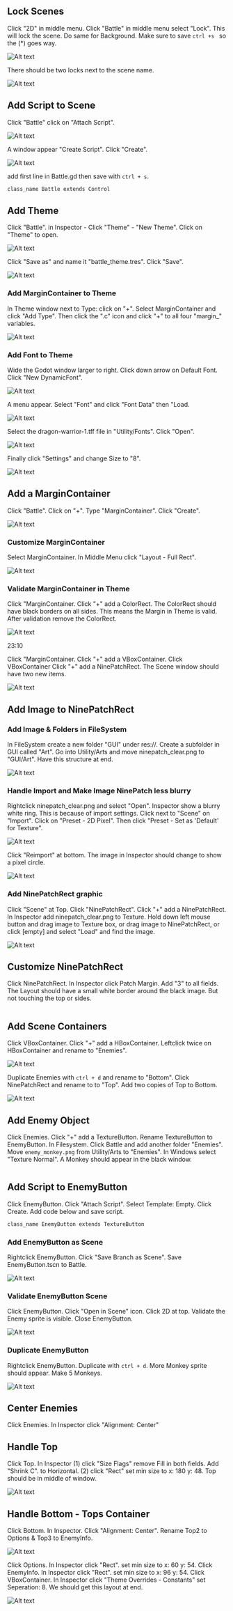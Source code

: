 ## Lock Scenes

Click "2D" in middle menu. Click "Battle" in middle menu select "Lock". This will lock the scene.
Do same for Background. Make sure to save `ctrl +s ` so the (*) goes way. 

![Alt text](../../images/02-battle-scene-20.png)

There should be two locks next to the scene name.

![Alt text](../../images/02-battle-scene-19.png)

## Add Script to Scene

Click "Battle" click on "Attach Script". 

![Alt text](../../images/02-battle-scene-21.png)

A window appear "Create Script". Click "Create".

![Alt text](../../images/02-battle-scene-22.png)

add first line in Battle.gd then save with `ctrl + s`.

```sh
class_name Battle extends Control
```

## Add Theme

Click "Battle". in Inspector - Click "Theme" - "New Theme". Click on "Theme" to open.

![Alt text](../../images/03-battle-scene-02.png)

Click "Save as" and name it "battle_theme.tres". Click "Save". 

![Alt text](../../images/03-battle-scene-03.png)

### Add MarginContainer to Theme

In Theme window next to Type: click on "+". Select MarginContainer and click "Add Type".
Then click the ".c" icon and click "+" to all four "margin_" variables.

![Alt text](../../images/03-battle-scene-04.png)

### Add Font to Theme

Wide the Godot window larger to right. 
Click down arrow on Default Font. Click "New DynamicFont". 

![Alt text](../../images/03-battle-scene-05.png)

A menu appear. Select "Font" and click "Font Data" then "Load. 

![Alt text](../../images/03-battle-scene-06.png)

Select the dragon-warrior-1.tff file in "Utility/Fonts". Click "Open".

![Alt text](../../images/03-battle-scene-07.png)

Finally click "Settings" and change Size to "8". 

![Alt text](../../images/03-battle-scene-08.png)

## Add a MarginContainer

Click "Battle". Click on "+". Type "MarginContainer". Click "Create".

![Alt text](../../images/03-battle-scene-01.png)

### Customize MarginContainer

Select MarginContainer. In Middle Menu click "Layout - Full Rect".

![Alt text](../../images/03-battle-scene-09.png)

### Validate MarginContainer in Theme

Click "MarginContainer. Click "+" add a ColorRect. The ColorRect should 
have black borders on all sides. This means the Margin in Theme is valid. After validation
remove the ColorRect.

![Alt text](../../images/03-battle-scene-10.png)

23:10

Click "MarginContainer. Click "+" add a VBoxContainer. Click VBoxContainer
Click "+" add a NinePatchRect. The Scene window should have two new items.

![Alt text](../../images/03-battle-scene-11.png)

## Add Image to NinePatchRect

### Add Image & Folders in FileSystem

In FileSystem create a new folder "GUI" under res://. Create
a subfolder in GUI called "Art". Go into Utility/Arts and move ninepatch_clear.png to "GUI/Art".
Have this structure at end.

![Alt text](../../images/03-battle-scene-12.png)

### Handle Import and Make Image NinePatch less blurry

Rightclick ninepatch_clear.png and select "Open". Inspector show
a blurry white ring. This is because of import settings. Click next
to "Scene" on "Import". Click on "Preset - 2D Pixel". Then click
"Preset - Set as 'Default' for Texture".

![Alt text](../../images/03-battle-scene-13.png)

Click "Reimport" at bottom. The image in Inspector should 
change to show a pixel circle.

![Alt text](../../images/04-battle-scene-01.png)

### Add NinePatchRect graphic

Click "Scene" at Top. Click "NinePatchRect". Click "+" add a NinePatchRect.
In Inspector add ninepatch_clear.png to Texture. Hold down left mouse button and drag image to Texture box,
or drag image to NinePatchRect, or click [empty] and select "Load" and find the image. 

![Alt text](../../images/04-battle-scene-02.png)

## Customize NinePatchRect

Click NinePatchRect. In Inspector click Patch Margin. Add "3" to all fields.
The Layout should have a small white border around the black image. But not touching
the top or sides. 


<Image testImage="/images/04-battle-scene-03.png" testImageTwo="/images/04-battle-scene-04.png" />

## Add Scene Containers

Click VBoxContainer. Click "+" add a HBoxContainer. Leftclick twice on HBoxContainer and rename to "Enemies".

![Alt text](../../images/04-battle-scene-05.png)


Duplicate Enemies with `ctrl + d` and rename to "Bottom". Click NinePatchRect and rename to
to "Top". Add two copies of Top to Bottom.

![Alt text](../../images/04-battle-scene-06.png)

## Add Enemy Object

Click Enemies. Click "+" add a TextureButton. 
Rename TextureButton to EnemyButton.
In Filesystem. Click Battle and add another folder "Enemies".
Move `enemy_monkey.png` from Utility/Arts to "Enemies". In Windows select "Texture Normal". A Monkey
should appear in the black window.

<Image testImage="/images/04-battle-scene-07.png" testImageTwo="/images/04-battle-scene-08.png" />

## Add Script to EnemyButton

Click EnemyButton. Click "Attach Script". Select Template: Empty. Click Create. 
Add code below and save script.

```sh
class_name EnemyButton extends TextureButton
```

### Add EnemyButton as Scene

Rightclick EnemyButton. Click "Save Branch as Scene". Save EnemyButton.tscn to
Battle.

![Alt text](../../images/04-battle-scene-09.png)

### Validate EnemyButton Scene

Click EnemyButton. Click "Open in Scene" icon. Click 2D at top.
Validate the Enemy sprite is visible. Close EnemyButton.

![Alt text](../../images/04-battle-scene-10.png)

### Duplicate EnemyButton

Rightclick EnemyButton. Duplicate with `ctrl + d`. More
Monkey sprite should appear. Make 5 Monkeys.

![Alt text](../../images/04-battle-scene-11.png)

## Center Enemies

Click Enemies. In Inspector click "Alignment: Center"

## Handle Top

Click Top. In Inspector (1) click "Size Flags" remove Fill in both fields.
Add "Shrink C". to Horizontal. (2) click "Rect" set min size to x: 180 y: 48.
Top should be in middle of window. 

![Alt text](../../images/04-battle-scene-12.png)

## Handle Bottom - Tops Container

Click Bottom. In Inspector. Click "Alignment: Center". Rename Top2 to
Options & Top3 to EnemyInfo.

![Alt text](../../images/04-battle-scene-13.png)

Click Options. In Inspector click "Rect". set min size to x: 60 y: 54.
Click EnemyInfo. In Inspector click "Rect". set min size to x: 96 y: 54.
Click VBoxContainer. In Inspector click "Theme Overrides - Constants" set Seperation: 8.
We should get this layout at end. 

![Alt text](../../images/04-battle-scene-14.png)